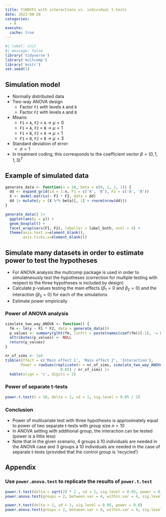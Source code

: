 ```yaml
---
title: F1NOVF1 with interactions vs. individual t-tests
date: 2023-08-28
categories:
  - R
execute:
  cache: true
---
```


```r
#| label: init
#| message: false
library('tidyverse')
library('multcomp')
library('knitr')
set.seed(1)
```

## Simulation model
* Normally distributed data
* Two-way ANOVA design
  * Factor `F1` with levels `A` and `B`
  * Factor `F2` with levels `A` and `B`
* Means:
  * `F1` = `A`, `F2` = `A` &rarr; $\mu = 0$
  * `F1` = `A`, `F2` = `B` &rarr; $\mu = 1$
  * `F1` = `B`, `F2` = `A` &rarr; $\mu = 1$
  * `F1` = `B`, `F2` = `B` &rarr; $\mu = 3$
* Standard deviation of error:
  * $\sigma = 1$
* In treatment coding, this corresponds to the coefficient vector $\beta = (0, 1, 1, 3)^T$

  
## Example of simulated data
```r
generate_data <- function(n = 10, beta = c(0, 1, 1, 1)) {
  dd <- expand_grid(id = 1:n, F1 = c('A', 'B'), F2 = c('A', 'B'))
  X <- model.matrix(~ F1 * F2, data = dd)
  dd |> mutate(y = (X %*% beta)[, 1] + rnorm(nrow(dd)))
}

generate_data() |> 
  ggplot(aes(y = y)) + 
  geom_boxplot() + 
  facet_wrap(vars(F1, F2), labeller = label_both, ncol = 4) +
  theme(axis.text.x=element_blank(),
        axis.ticks.x=element_blank())
```

## Simulate many datasets in order to estimate power to test the hypotheses
* For ANOVA analysis the multcomp package is used in order to simulatneously test the hypotheses (correction for multiple testing with respect to the three hypotheses is included by design)
* Calculate p-values testing the main effects ($\beta_1 = 0$ and $\beta_2 = 0$) and the interaction ($\beta_3 = 0$) for each of the simulations
* Estimate power empirically

### Power of ANOVA analysis
```r
simulate_two_way_ANOVA <- function() {
  fm <- lm(y ~ F1 * F2, data = generate_data())
  p_values <- summary(glht(fm, linfct = paste(names(coef(fm))[-1], '= 0')))$test$pvalues
  attributes(p_values) <- NULL
  return(p_values)
}

nr_of_sims <- 1e4
tibble(Effect = c('Main effect 1', 'Main effect 2', 'Interaction'),
       Power = rowSums(replicate(n = nr_of_sims, simulate_two_way_ANOVA()) < 
                         0.05) / nr_of_sims) |> 
  kable(align = 'c', digits = 2)
```

### Power of separate t-tests
```r
power.t.test(n = 10, delta = 1, sd = 1, sig.level = 0.05 / 2)
```

### Conclusion
* Power of multivariate test with three hypotheses is approximately equal to power of two separate t-tests with group size $n = 10$
* In ANOVA setting with additional group, the interaction can be tested (power is a little less)
* Note that in the given scenario, 4 groups à 10 individuals are needed in the ANOVA case and 3 groups à 10 individuals are needed in the case of separate t-tests (provided that the control group is 'recycled')

## Appendix
### Use `power.anova.test` to replicate the results of `power.t.test`
```r
power.t.test(delta = sqrt(2) * 2 , sd = 2, sig.level = 0.05, power = 0.8)
power.anova.test(groups = 2, between.var = 4, within.var = 4, sig.level = 0.05, power = 0.8)

power.t.test(delta = 2, sd = 1, sig.level = 0.05, power = 0.8)
power.anova.test(groups = 2, between.var = 8, within.var = 4, sig.level = 0.05, power = 0.8)
```